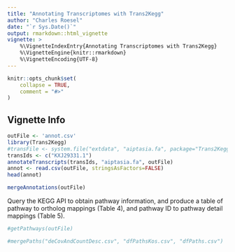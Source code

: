 ```yaml
---
title: "Annotating Transcriptomes with Trans2Kegg"
author: "Charles Roesel"
date: "`r Sys.Date()`"
output: rmarkdown::html_vignette
vignette: >
    %\VignetteIndexEntry{Annotating Transcriptomes with Trans2Kegg}
    %\VignetteEngine{knitr::rmarkdown}
    %\VignetteEncoding{UTF-8}
---
```


```r
knitr::opts_chunk$set(
    collapse = TRUE,
    comment = "#>"
)
```

## Vignette Info

```r
outFile <- 'annot.csv'
library(Trans2Kegg)
#transFile <- system.file("extdata", "aiptasia.fa", package="Trans2Kegg")
transIds <- c("KXJ29331.1")
annotateTranscripts(transIds, "aiptasia.fa", outFile)
annot <- read.csv(outFile, stringsAsFactors=FALSE)
head(annot)
```

```r
mergeAnnotations(outFile)
```

Query the KEGG API to obtain pathway information, and produce a table of pathway to ortholog
mappings (Table 4), and pathway ID to pathway detail mappings (Table 5).

```r
#getPathways(outFile)
```

```r
#mergePaths("deCovAndCountDesc.csv", "dfPathsKos.csv", "dfPaths.csv") 
```

